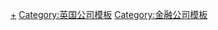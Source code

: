 {{Navbox
|name  = 汇丰集团
|title = [[File:HSBC 滙豐 (logo only).svg|30px]] [[汇丰]]
|state = autocollapse
|bodyclass  = hlist

|group1 = 董事会
|list1  = {{plainlist|
*{{le|杜嘉祺|Mark Tucker (business)}} (集团主席)
*[[祈耀年]] (集团首席执行官)
*[[邵偉信]] (集团财务总监)
*{{le|大衛·尼什|David Nish (businessman)|聶德偉}}
*[[段小纓]]
*[[傅偉思]]北美滙豐控股有限公司主席
*[[古肇華]]
*[[利蘊蓮]]
*{{link-es|麥浩智|José Antonio Meade Kuribreña}}
*{{le|梅愛苓|Eileen Murray}}
*[[戴國良 (銀行家)|戴國良]]
*[[鲍琳·范德梅尔莫|梅爾莫]]
*戴愛蘭(集團公司秘書長及管治總監)
 }}

|group2 = 品牌
|list2  = {{plainlist|
*[[First Direct]]
*[[汇丰]]
*[[HSBC Expat]]
*[[HSBC#HSBC Premier|HSBC Premier]]
*[[HSBC Private Bank]]
*[[滙豐特林考斯銀行]]
*[[HSBC Bank (Europe)#Other brands|M&S Money]]
*[[HSBC Bank Argentina#Proa|Proa]]
*[[PayMe]]
 }}

|group3 = 主要地方银行
|list3  = {{plainlist|
*[[阿根廷汇丰银行]]
*[[加拿大汇丰银行]]
*[[汇丰银行（中国）]]
*[[埃及汇丰银行]]
*[[汇丰欧洲大陆]]
*[[汇丰特林考斯银行]]
*[[恒生銀行]]
*[[香港上海汇丰银行]]
*[[印度汇丰银行]]
*[[马来西亚汇丰银行]]
*[[中东汇丰银行]]
*[[墨西哥汇丰银行]]
*[[巴拿马汇丰银行]]
*[[沙特英国银行]]
*[[斯里兰卡汇丰银行]]
*[[汇丰（台湾）商业银行]]
*[[土耳其汇丰银行]]
*[[英国汇丰银行]]
*[[美国汇丰银行]]
*[[澳洲汇丰银行]]
*[[越南汇丰银行]]
*[[百慕大汇丰银行]]
*[[汇丰 (新西兰分行)]]
*[[匯豐銀行 (新加坡)]]
*[[汇丰银行 (菲律宾)]]
*[[汇丰 (泰国分行)]]
*[[汇丰 (韩国分行)]]
*[[百慕達滙豐銀行]]
 }}

|group4 = 少数股权和合资企业
|list4  = {{plainlist|
*[[交通银行]] (19%)
*[[沙特阿拉伯汇丰银行]] (60%)
*[[沙特英国银行]] (29.3%)
*[[中国平安]] (19.9%)已出售
*[[越南科技及商業股份銀行]] (15%)已出售
*[[上海银行]] (8%)已出售
 }}

|group5 = 公司前身
|list5 = {{plainlist|
*[[Grupo Banistmo]]
*[[英屬哥倫比亞銀行]]
*[[加拿大巴克萊銀行]]
*[[共益集團]]
*[[加拿大大陸銀行]]
*[[法國商業銀行]]
*[[格林威治儲蓄銀行]] 
*[[HSBC Guyerzeller Bank|Guyerzeller]]
*[[美国汇丰融资]]
*[[波斯帝國銀行]]
*[[加拿大萊斯銀行]]
*[[海豐銀行]]
*[[米特兰银行]]
*[[利寶銀行]]
*[[Samuel Montagu & Co.]]
*[[威廉斯堡儲蓄銀行]]
 }}

|group6 = 前子公司
|list6  = {{plainlist|
*[[巴西汇丰银行]]
*[[新百利融資]]
 }}

| below =
* {{icon|CAT}} '''[[:Category:汇丰]]'''
* {{icon|commons}} '''[[commons:HSBC|Commons]]'''
* {{icon|wikiversity}} '''[[v:HSBC|Wikiversity]]'''

}}<noinclude>
[[Category:汇丰|+]]
[[Category:英国公司模板]]
[[Category:金融公司模板]]
</noinclude>